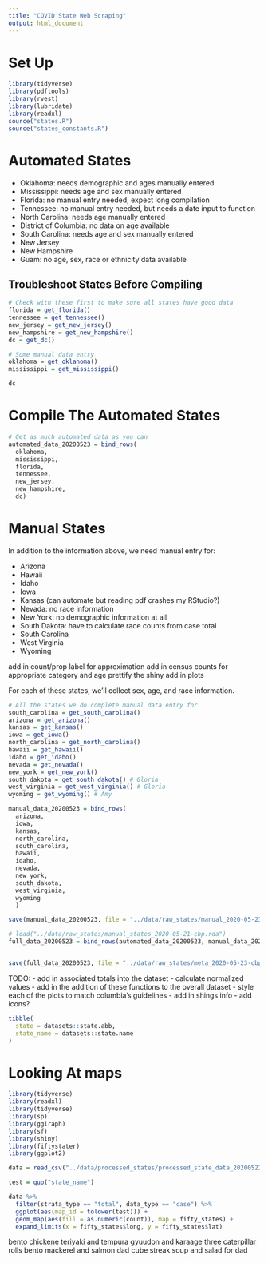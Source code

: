 ```yaml
---
title: "COVID State Web Scraping"
output: html_document
---
```


# Set Up

```r
library(tidyverse)
library(pdftools)
library(rvest)
library(lubridate)
library(readxl)
source("states.R")
source("states_constants.R")
```

# Automated States

- Oklahoma: needs demographic and ages manually entered
- Mississippi: needs age and sex manually entered
- Florida: no manual entry needed, expect long compilation
- Tennessee: no manual entry needed, but needs a date input to function
- North Carolina: needs age manually entered
- District of Columbia: no data on age available
- South Carolina: needs age and sex manually entered
- New Jersey
- New Hampshire
- Guam: no age, sex, race or ethnicity data available

## Troubleshoot States Before Compiling

```r
# Check with these first to make sure all states have good data
florida = get_florida()
tennessee = get_tennessee()
new_jersey = get_new_jersey()
new_hampshire = get_new_hampshire()
dc = get_dc()

# Some manual data entry
oklahoma = get_oklahoma()
mississippi = get_mississippi()
```

```r
dc
```

# Compile The Automated States

```r
# Get as much automated data as you can
automated_data_20200523 = bind_rows(
  oklahoma,
  mississippi,
  florida,
  tennessee,
  new_jersey,
  new_hampshire,
  dc)
```

# Manual States

In addition to the information above, we need manual entry for:

- Arizona
- Hawaii
- Idaho
- Iowa
- Kansas (can automate but reading pdf crashes my RStudio?)
- Nevada: no race information
- New York: no demographic information at all
- South Dakota: have to calculate race counts from case total
- South Carolina
- West Virginia
- Wyoming

add in count/prop
label for approximation
add in census counts for appropriate category and age
prettify the shiny
add in plots

For each of these states, we'll collect sex, age, and race information.

```r
# All the states we do complete manual data entry for
south_carolina = get_south_carolina()
arizona = get_arizona() 
kansas = get_kansas()
iowa = get_iowa()
north_carolina = get_north_carolina()
hawaii = get_hawaii()
idaho = get_idaho()
nevada = get_nevada() 
new_york = get_new_york()
south_dakota = get_south_dakota() # Gloria
west_virginia = get_west_virginia() # Gloria 
wyoming = get_wyoming() # Amy

manual_data_20200523 = bind_rows(
  arizona,
  iowa,
  kansas,
  north_carolina,
  south_carolina,
  hawaii,
  idaho,
  nevada,
  new_york,
  south_dakota,
  west_virginia,
  wyoming
  )
```

```r
save(manual_data_20200523, file = "../data/raw_states/manual_2020-05-23-cbp.rda")

# load("../data/raw_states/manual_states_2020-05-21-cbp.rda")
full_data_20200523 = bind_rows(automated_data_20200523, manual_data_20200523)


save(full_data_20200523, file = "../data/raw_states/meta_2020-05-23-cbp.rda")
```

TODO:
  - add in associated totals into the dataset
  - calculate normalized values
  - add in the addition of these functions to the overall dataset
- style each of the plots to match columbia's guidelines
- add in shings info
- add icons?

```r
tibble(
  state = datasets::state.abb,
  state_name = datasets::state.name
)
```

# Looking At maps

```r
library(tidyverse)
library(readxl)
library(tidyverse)
library(sp)
library(ggiraph)
library(sf)
library(shiny)
library(fiftystater)
library(ggplot2)

data = read_csv("../data/processed_states/processed_state_data_20200522.csv")

test = quo("state_name")

data %>% 
  filter(strata_type == "total", data_type == "case") %>% 
  ggplot(aes(map_id = tolower(test))) +
  geom_map(aes(fill = as.numeric(count)), map = fifty_states) +
  expand_limits(x = fifty_states$long, y = fifty_states$lat) 
```

bento chickene teriyaki and tempura
gyuudon and karaage
three caterpillar rolls
bento mackerel and salmon
dad cube streak
soup and salad for dad